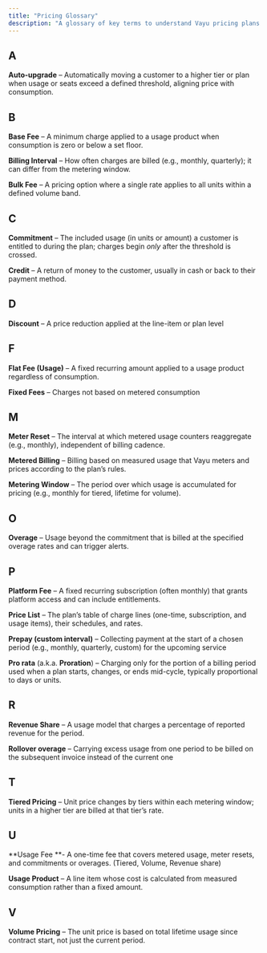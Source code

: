 ```yaml
---
title: "Pricing Glossary"
description: "A glossary of key terms to understand Vayu pricing plans."
---
```


## A

**Auto-upgrade** – Automatically moving a customer to a higher tier or plan when usage or seats exceed a defined threshold, aligning price with consumption.

## B

**Base Fee** – A minimum charge applied to a usage product when consumption is zero or below a set floor.

**Billing Interval** – How often charges are billed (e.g., monthly, quarterly); it can differ from the metering window.

**Bulk Fee** – A pricing option where a single rate applies to all units within a defined volume band.

## C

**Commitment** – The included usage (in units or amount) a customer is entitled to during the plan; charges begin _only_ after the threshold is crossed.

**Credit** – A return of money to the customer, usually in cash or back to their payment method.

## D

**Discount** – A price reduction applied at the line-item or plan level

## F

**Flat Fee (Usage)** – A fixed recurring amount applied to a usage product regardless of consumption.

**Fixed Fees** – Charges not based on metered consumption

## M

**Meter Reset** – The interval at which metered usage counters reaggregate (e.g., monthly), independent of billing cadence.

**Metered Billing** – Billing based on measured usage that Vayu meters and prices according to the plan’s rules.

**Metering Window** – The period over which usage is accumulated for pricing (e.g., monthly for tiered, lifetime for volume).

## O

**Overage** – Usage beyond the commitment that is billed at the specified overage rates and can trigger alerts.

## P

**Platform Fee** – A fixed recurring subscription (often monthly) that grants platform access and can include entitlements.

**Price List** – The plan’s table of charge lines (one-time, subscription, and usage items), their schedules, and rates.

**Prepay (custom interval)** – Collecting payment at the start of a chosen period (e.g., monthly, quarterly, custom) for the upcoming service

**Pro rata** (a.k.a. **Proration**) – Charging only for the portion of a billing period used when a plan starts, changes, or ends mid-cycle, typically proportional to days or units. 

## R

**Revenue Share** – A usage model that charges a percentage of reported revenue for the period.

**Rollover overage** – Carrying excess usage from one period to be billed on the subsequent invoice instead of the current one

## T

**Tiered Pricing** – Unit price changes by tiers within each metering window; units in a higher tier are billed at that tier’s rate.

## U

\*\*Usage Fee \*\*- A one-time fee that covers metered usage, meter resets, and commitments or overages. (Tiered, Volume, Revenue share)

**Usage Product** – A line item whose cost is calculated from measured consumption rather than a fixed amount.

## V

**Volume Pricing** – The unit price is based on total lifetime usage since contract start, not just the current period.
